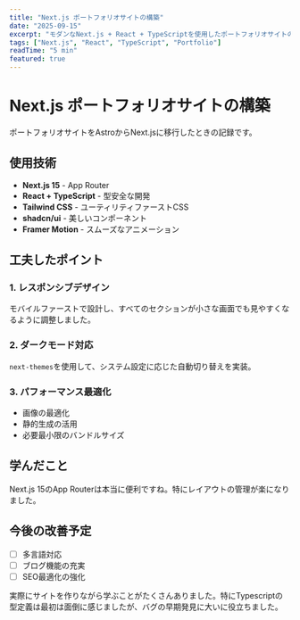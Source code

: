 ```yaml
---
title: "Next.js ポートフォリオサイトの構築"
date: "2025-09-15"
excerpt: "モダンなNext.js + React + TypeScriptを使用したポートフォリオサイトの作成プロセス。Framer Motionやshadcn/uiを活用したモダンなWebサイト制作の備忘録。"
tags: ["Next.js", "React", "TypeScript", "Portfolio"]
readTime: "5 min"
featured: true
---
```


# Next.js ポートフォリオサイトの構築

ポートフォリオサイトをAstroからNext.jsに移行したときの記録です。

## 使用技術

- **Next.js 15** - App Router
- **React + TypeScript** - 型安全な開発
- **Tailwind CSS** - ユーティリティファーストCSS
- **shadcn/ui** - 美しいコンポーネント
- **Framer Motion** - スムーズなアニメーション

## 工夫したポイント

### 1. レスポンシブデザイン
モバイルファーストで設計し、すべてのセクションが小さな画面でも見やすくなるように調整しました。

### 2. ダークモード対応
`next-themes`を使用して、システム設定に応じた自動切り替えを実装。

### 3. パフォーマンス最適化
- 画像の最適化
- 静的生成の活用
- 必要最小限のバンドルサイズ

## 学んだこと

Next.js 15のApp Routerは本当に便利ですね。特にレイアウトの管理が楽になりました。

## 今後の改善予定

- [ ] 多言語対応
- [ ] ブログ機能の充実
- [ ] SEO最適化の強化

実際にサイトを作りながら学ぶことがたくさんありました。特にTypescriptの型定義は最初は面倒に感じましたが、バグの早期発見に大いに役立ちました。
